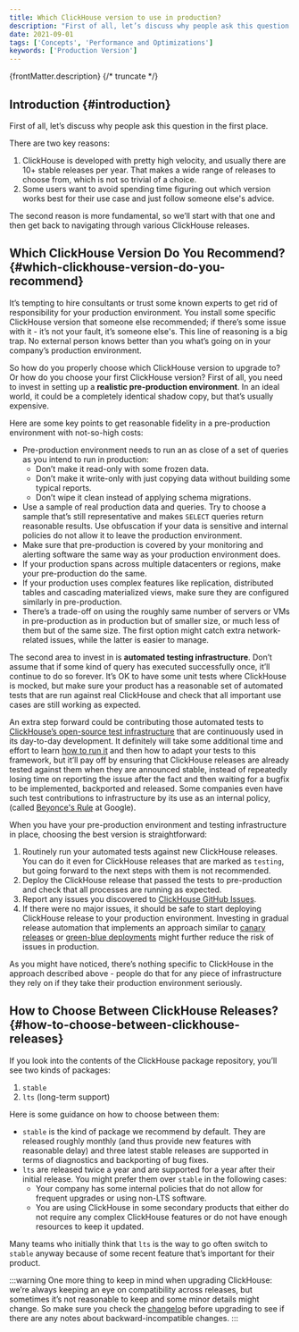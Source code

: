 ```yaml
---
title: Which ClickHouse version to use in production?
description: "First of all, let’s discuss why people ask this question in the first place. There are two key reasons..."
date: 2021-09-01
tags: ['Concepts', 'Performance and Optimizations']
keywords: ['Production Version']
---
```


{frontMatter.description}
{/* truncate */}

## Introduction {#introduction}

First of all, let’s discuss why people ask this question in the first place. 

There are two key reasons:

1.  ClickHouse is developed with pretty high velocity, and usually there are 10+ stable releases per year. That makes a wide range of releases to choose from, which is not so trivial of a choice.
2.  Some users want to avoid spending time figuring out which version works best for their use case and just follow someone else's advice.

The second reason is more fundamental, so we’ll start with that one and then get back to navigating through various ClickHouse releases.

## Which ClickHouse Version Do You Recommend? {#which-clickhouse-version-do-you-recommend}

It’s tempting to hire consultants or trust some known experts to get rid of responsibility for your production environment. You install some specific ClickHouse version that someone else recommended; if there’s some issue with it - it’s not your fault, it’s someone else's. This line of reasoning is a big trap. No external person knows better than you what’s going on in your company’s production environment.

So how do you properly choose which ClickHouse version to upgrade to? Or how do you choose your first ClickHouse version? First of all, you need to invest in setting up a **realistic pre-production environment**. In an ideal world, it could be a completely identical shadow copy, but that’s usually expensive.

Here are some key points to get reasonable fidelity in a pre-production environment with not-so-high costs:

- Pre-production environment needs to run an as close of a set of queries as you intend to run in production:
    - Don’t make it read-only with some frozen data.
    - Don’t make it write-only with just copying data without building some typical reports.
    - Don’t wipe it clean instead of applying schema migrations.
- Use a sample of real production data and queries. Try to choose a sample that’s still representative and makes `SELECT` queries return reasonable results. Use obfuscation if your data is sensitive and internal policies do not allow it to leave the production environment.
- Make sure that pre-production is covered by your monitoring and alerting software the same way as your production environment does.
- If your production spans across multiple datacenters or regions, make your pre-production do the same.
- If your production uses complex features like replication, distributed tables and cascading materialized views, make sure they are configured similarly in pre-production.
- There’s a trade-off on using the roughly same number of servers or VMs in pre-production as in production but of smaller size, or much less of them but of the same size. The first option might catch extra network-related issues, while the latter is easier to manage.

The second area to invest in is **automated testing infrastructure**. Don’t assume that if some kind of query has executed successfully once, it’ll continue to do so forever. It’s OK to have some unit tests where ClickHouse is mocked, but make sure your product has a reasonable set of automated tests that are run against real ClickHouse and check that all important use cases are still working as expected.

An extra step forward could be contributing those automated tests to [ClickHouse’s open-source test infrastructure](https://github.com/ClickHouse/ClickHouse/tree/master/tests) that are continuously used in its day-to-day development. It definitely will take some additional time and effort to learn [how to run it](/development/tests) and then how to adapt your tests to this framework, but it’ll pay off by ensuring that ClickHouse releases are already tested against them when they are announced stable, instead of repeatedly losing time on reporting the issue after the fact and then waiting for a bugfix to be implemented, backported and released. Some companies even have such test contributions to infrastructure by its use as an internal policy, (called [Beyonce's Rule](https://www.oreilly.com/library/view/software-engineering-at/9781492082781/ch01.html#policies_that_scale_well) at Google).

When you have your pre-production environment and testing infrastructure in place, choosing the best version is straightforward:

1.  Routinely run your automated tests against new ClickHouse releases. You can do it even for ClickHouse releases that are marked as `testing`, but going forward to the next steps with them is not recommended.
2.  Deploy the ClickHouse release that passed the tests to pre-production and check that all processes are running as expected.
3.  Report any issues you discovered to [ClickHouse GitHub Issues](https://github.com/ClickHouse/ClickHouse/issues).
4.  If there were no major issues, it should be safe to start deploying ClickHouse release to your production environment. Investing in gradual release automation that implements an approach similar to [canary releases](https://martinfowler.com/bliki/CanaryRelease.html) or [green-blue deployments](https://martinfowler.com/bliki/BlueGreenDeployment.html) might further reduce the risk of issues in production.

As you might have noticed, there’s nothing specific to ClickHouse in the approach described above - people do that for any piece of infrastructure they rely on if they take their production environment seriously.

## How to Choose Between ClickHouse Releases? {#how-to-choose-between-clickhouse-releases}

If you look into the contents of the ClickHouse package repository, you’ll see two kinds of packages:

1.  `stable`
2.  `lts` (long-term support)

Here is some guidance on how to choose between them:

- `stable` is the kind of package we recommend by default. They are released roughly monthly (and thus provide new features with reasonable delay) and three latest stable releases are supported in terms of diagnostics and backporting of bug fixes.
- `lts` are released twice a year and are supported for a year after their initial release. You might prefer them over `stable` in the following cases:
    - Your company has some internal policies that do not allow for frequent upgrades or using non-LTS software.
    - You are using ClickHouse in some secondary products that either do not require any complex ClickHouse features or do not have enough resources to keep it updated.

Many teams who initially think that `lts` is the way to go often switch to `stable` anyway because of some recent feature that’s important for their product.

:::warning
One more thing to keep in mind when upgrading ClickHouse: we’re always keeping an eye on compatibility across releases, but sometimes it’s not reasonable to keep and some minor details might change. So make sure you check the [changelog](/whats-new/changelog) before upgrading to see if there are any notes about backward-incompatible changes.
:::
